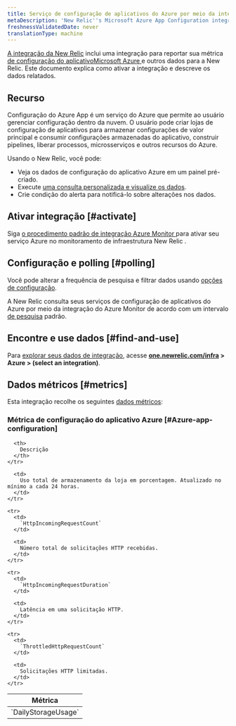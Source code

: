 ```yaml
---
title: Serviço de configuração de aplicativos do Azure por meio da integração do Azure Monitor
metaDescription: 'New Relic''s Microsoft Azure App Configuration integration: what data it reports and how to enable it.'
freshnessValidatedDate: never
translationType: machine
---
```


[A integração da New Relic](/docs/infrastructure/introduction-infra-monitoring) inclui uma integração para reportar sua métrica [de configuração do aplicativoMicrosoft Azure ](https://learn.microsoft.com/en-us/azure/azure-app-configuration/)e outros dados para a New Relic. Este documento explica como ativar a integração e descreve os dados relatados.

## Recurso

Configuração do Azure App é um serviço do Azure que permite ao usuário gerenciar configuração dentro da nuvem. O usuário pode criar lojas de configuração de aplicativos para armazenar configurações de valor principal e consumir configurações armazenadas do aplicativo, construir pipelines, liberar processos, microsserviços e outros recursos do Azure.

Usando o New Relic, você pode:

* Veja os dados de configuração do aplicativo Azure em um painel pré-criado.
* Execute [uma consulta personalizada e visualize os dados](/docs/infrastructure/integrations-getting-started/getting-started/use-integration-data-new-relic-insights).
* Crie condição do alerta para notificá-lo sobre alterações nos dados.

## Ativar integração [#activate]

Siga [o procedimento padrão de integração Azure Monitor ](/docs/infrastructure/microsoft-azure-integrations/azure-integrations-list/azure-monitor)para ativar seu serviço Azure no monitoramento de infraestrutura New Relic .

## Configuração e polling [#polling]

Você pode alterar a frequência de pesquisa e filtrar dados usando [opções de configuração](/docs/infrastructure/microsoft-azure-integrations/azure-integrations-list/azure-monitor/#settings).

A New Relic consulta seus serviços de configuração de aplicativos do Azure por meio da integração do Azure Monitor de acordo com um intervalo [de pesquisa](/docs/infrastructure/microsoft-azure-integrations/azure-integrations-list/azure-monitor/#settings) padrão.

## Encontre e use dados [#find-and-use]

Para [explorar seus dados de integração](/docs/infrastructure/integrations/find-use-infrastructure-integration-data), acesse <DNT>**[one.newrelic.com/infra](https://one.newrelic.com/infra) &gt; Azure &gt; (select an integration)**</DNT>.

## Dados métricos [#metrics]

Esta integração recolhe os seguintes [dados métricos](/docs/infrastructure/integrations-getting-started/getting-started/understand-integration-data-data-types#metric):

### Métrica de configuração do aplicativo Azure [#Azure-app-configuration]

<table>
  <thead>
    <tr>
      <th style={{ width: "300px" }}>
        Métrica
      </th>

      <th>
        Descrição
      </th>
    </tr>
  </thead>

  <tbody>
    <tr>
      <td>
        `DailyStorageUsage`
      </td>

      <td>
        Uso total de armazenamento da loja em porcentagem. Atualizado no mínimo a cada 24 horas.
      </td>
    </tr>

    <tr>
      <td>
        `HttpIncomingRequestCount`
      </td>

      <td>
        Número total de solicitações HTTP recebidas.
      </td>
    </tr>

    <tr>
      <td>
        `HttpIncomingRequestDuration`
      </td>

      <td>
        Latência em uma solicitação HTTP.
      </td>
    </tr>

    <tr>
      <td>
        `ThrottledHttpRequestCount`
      </td>

      <td>
        Solicitações HTTP limitadas.
      </td>
    </tr>
  </tbody>
</table>